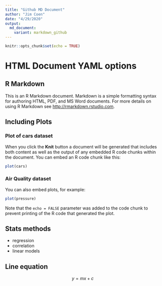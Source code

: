 ```yaml
---
title: "Github MD Document"
author: "Jim Coen"
date: "4/29/2020"
output:
  md_document: 
    variant: markdown_github
---
```


```r
knitr::opts_chunk$set(echo = TRUE)
```

# HTML Document YAML options

## R Markdown {#nextsteps .emphasized}

This is an R Markdown document. Markdown is a simple formatting syntax for authoring HTML, PDF, and MS Word documents. For more details on using R Markdown see <http://rmarkdown.rstudio.com>.

## Including Plots

### Plot of cars dataset
When you click the **Knit** button a document will be generated that includes both content as well as the output of any embedded R code chunks within the document. You can embed an R code chunk like this:

```r
plot(cars)
```

### Air Quality dataset
You can also embed plots, for example:

```r
plot(pressure)
```

Note that the `echo = FALSE` parameter was added to the code chunk to prevent printing of the R code that generated the plot.

## Stats methods
* regression
* correlation
* linear models

## Line equation

$$y = m x + c$$

